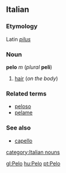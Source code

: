 ==Italian==
===Etymology===
Latin ''[[pilus]]''
===Noun===
'''pelo''' ''m'' (''plural'' '''peli''')

#[[hair]] (''on the body'')

===Related terms===
*[[peloso]]
*[[pelame]]

===See also===
*[[capello]]
[[category:Italian nouns]]

[[gl:Pelo]]
[[hu:Pelo]]
[[pt:Pelo]]